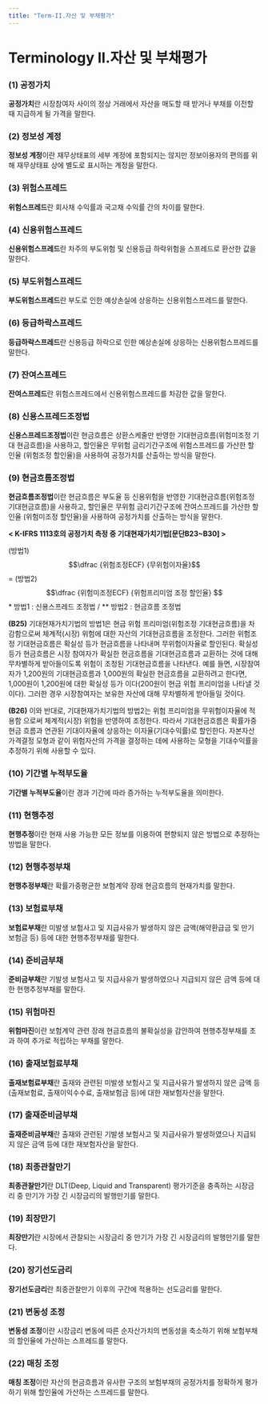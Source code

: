 ```yaml
---
title: "Term-II.자산 및 부채평가"
---
```



# Terminology II.자산 및 부채평가

### (1) 공정가치
**공정가치**란 시장참여자 사이의 정상 거래에서 자산을 매도할 때 받거나 부채를 이전할 때 지급하게 될 가격을 말한다.
### (2) 정보성 계정
**정보성 계정**이란 재무상태표의 세부 계정에 포함되지는 않지만 정보이용자의 편의를 위해 재무상태표 상에 별도로 표시하는 계정을 말한다.
### (3) 위험스프레드
**위험스프레드**란 회사채 수익률과 국고채 수익률 간의 차이를 말한다.
### (4) 신용위험스프레드
**신용위험스프레드**란 차주의 부도위험 및 신용등급 하락위험을 스프레드로 환산한 값을 말한다.
### (5) 부도위험스프레드
**부도위험스프레드**란 부도로 인한 예상손실에 상응하는 신용위험스프레드를 말한다.
### (6) 등급하락스프레드
**등급하락스프레드**란 신용등급 하락으로 인한 예상손실에 상응하는 신용위험스프레드를 말한다.
### (7) 잔여스프레드
**잔여스프레드**란 위험스프레드에서 신용위험스프레드를 차감한 값을 말한다.
### (8) 신용스프레드조정법
**신용스프레드조정법**이란 현금흐름은 상환스케줄만 반영한 기대현금흐름(위험미조정 기대 현금흐름)을 사용하고, 할인율은 무위험 금리기간구조에 위험스프레드를 가산한 할인율 (위험조정 할인율)을 사용하여 공정가치를 산출하는 방식을 말한다.
### (9) 현금흐름조정법
**현금흐름조정법**이란 현금흐름은 부도율 등 신용위험을 반영한 기대현금흐름(위험조정 기대현금흐름)을 사용하고, 할인율은 무위험 금리기간구조에 잔여스프레드를 가산한 할인율 (위험미조정 할인율)을 사용하여 공정가치를 산출하는 방식을 말한다.

<Accordion multiple activeIndex={[]}>
<AccordionTab header="  기대현재가치기법">

  **< K-IFRS 1113호의 공정가치 측정 중 기대현재가치기법[문단B23~B30] >**

  (방법1) $$\dfrac {위험조정ECF} {무위험이자율}$$ = (방법2) $$\dfrac {위험미조정ECF} {위험프리미엄 조정 할인율} $$
<SubText>
  \* 방법1 : 신용스프레드 조정법 /   \** 방법2 : 현금흐름 조정법
</SubText>

  **(B25)** 기대현재가치기법의 방법1은 현금 위험 프리미엄(위험조정 기대현금흐름)을 차감함으로써 체계적(시장) 위험에 대한 자산의 기대현금흐름을 조정한다. 그러한 위험조정 기대현금흐름은 확실성 등가 현금흐름을 나타내며 무위험이자율로 할인된다. 확실성 등가 현금흐름은 시장 참여자가 확실한 현금흐름을 기대현금흐름과 교환하는 것에 대해 무차별하게 받아들이도록 위험이 조정된 기대현금흐름을 나타낸다. 예를 들면, 시장참여자가 1,200원의 기대현금흐름과 1,000원의 확실한 현금흐름을 교환하려고 한다면, 1,000원이 1,200원에 대한 확실성 등가 이다(200원이 현금 위험 프리미엄을 나타낼 것이다). 그러한 경우 시장참여자는 보유한 자산에 대해 무차별하게 받아들일 것이다.

  **(B26)** 이와 반대로, 기대현재가치기법의 방법2는 위험 프리미엄을 무위험이자율에 적용함 으로써 체계적(시장) 위험을 반영하여 조정한다. 따라서 기대현금흐름은 확률가중 현금 흐름과 연관된 기대이자율에 상응하는 이자율(기대수익률)로 할인한다. 자본자산가격결정 모형과 같이 위험자산의 가격을 결정하는 데에 사용하는 모형을 기대수익률을 추정하기 위해 사용할 수 있다.

</AccordionTab>
</Accordion>

### (10) 기간별 누적부도율
**기간별 누적부도율**이란 경과 기간에 따라 증가하는 누적부도율을 의미한다.
### (11) 현행추정
**현행추정**이란 현재 사용 가능한 모든 정보를 이용하여 편향되지 않은 방법으로 추정하는 방법을 말한다.
### (12) 현행추정부채
**현행추정부채**란 확률가중평균한 보험계약 장래 현금흐름의 현재가치를 말한다.
### (13) 보험료부채
**보험료부채**란 미발생 보험사고 및 지급사유가 발생하지 않은 금액(해약환급금 및 만기 보험금 등) 등에 대한 현행추정부채를 말한다.
### (14) 준비금부채
**준비금부채**란 기발생 보험사고 및 지급사유가 발생하였으나 지급되지 않은 금액 등에 대한 현행추정부채를 말한다.
### (15) 위험마진
**위험마진**이란 보험계약 관련 장래 현금흐름의 불확실성을 감안하여 현행추정부채를 초과 하여 추가로 적립하는 부채를 말한다.
### (16) 출재보험료부채
**출재보험료부채**란 출재와 관련된 미발생 보험사고 및 지급사유가 발생하지 않은 금액 등 (출재보험료, 출재이익수수료, 출재보험금 등)에 대한 재보험자산을 말한다.
### (17) 출재준비금부채
**출재준비금부채**란 출재와 관련된 기발생 보험사고 및 지급사유가 발생하였으나 지급되지 않은 금액 등에 대한 재보험자산을 말한다.
### (18) 최종관찰만기
**최종관찰만기**란 DLT(Deep, Liquid and Transparent) 평가기준을 충족하는 시장금리 중 만기가 가장 긴 시장금리의 발행만기를 말한다.
### (19) 최장만기
**최장만기**란 시장에서 관찰되는 시장금리 중 만기가 가장 긴 시장금리의 발행만기를 말한다.
### (20) 장기선도금리
**장기선도금리**란 최종관찰만기 이후의 구간에 적용하는 선도금리를 말한다.
### (21) 변동성 조정
**변동성 조정**이란 시장금리 변동에 따른 순자산가치의 변동성을 축소하기 위해 보험부채의 할인율에 가산하는 스프레드를 말한다.
### (22) 매칭 조정
**매칭 조정**이란 자산의 현금흐름과 유사한 구조의 보험부채의 공정가치를 정확하게 평가하기 위해 할인율에 가산하는 스프레드를 말한다.
